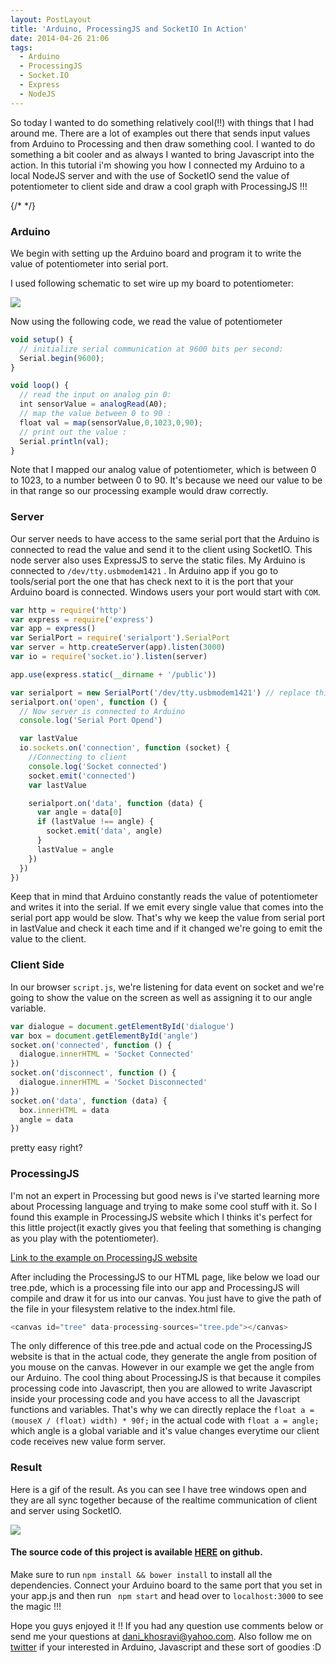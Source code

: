 ```yaml
---
layout: PostLayout
title: 'Arduino, ProcessingJS and SocketIO In Action'
date: 2014-04-26 21:06
tags:
  - Arduino
  - ProcessingJS
  - Socket.IO
  - Express
  - NodeJS
---
```


So today I wanted to do something relatively cool(!!) with things that I had around me. There are a lot of examples out there that sends input values from Arduino to Processing and then draw something cool. I wanted to do something a bit cooler and as always I wanted to bring Javascript into the action.
In this tutorial i'm showing you how I connected my Arduino to a local NodeJS server and with the use of SocketIO send the value of potentiometer to client side and draw a cool graph with ProcessingJS !!!

{/* <!-- more --> */}

### Arduino

We begin with setting up the Arduino board and program it to write the value of potentiometer into serial port.

I used following schematic to set wire up my board to potentiometer:

![](/static/images/arduino-processingjs-socketio.png)

Now using the following code, we read the value of potentiometer

```js
void setup() {
  // initialize serial communication at 9600 bits per second:
  Serial.begin(9600);
}

void loop() {
  // read the input on analog pin 0:
  int sensorValue = analogRead(A0);
  // map the value between 0 to 90 :
  float val = map(sensorValue,0,1023,0,90);
  // print out the value :
  Serial.println(val);
}
```

Note that I mapped our analog value of potentiometer, which is between 0 to 1023, to a number between 0 to 90. It's because we need our value to be in that range so our processing example would draw correctly.

### Server

Our server needs to have access to the same serial port that the Arduino is connected to read the value and send it to the client using SocketIO.
This node server also uses ExpressJS to serve the static files.
My Arduino is connected to `/dev/tty.usbmodem1421` . In Arduino app if you go to tools/serial port the one that has check next to it is the port that your Arduino board is connected. Windows users your port would start with `COM`.

```js
var http = require('http')
var express = require('express')
var app = express()
var SerialPort = require('serialport').SerialPort
var server = http.createServer(app).listen(3000)
var io = require('socket.io').listen(server)

app.use(express.static(__dirname + '/public'))

var serialport = new SerialPort('/dev/tty.usbmodem1421') // replace this address with your port address
serialport.on('open', function () {
  // Now server is connected to Arduino
  console.log('Serial Port Opend')

  var lastValue
  io.sockets.on('connection', function (socket) {
    //Connecting to client
    console.log('Socket connected')
    socket.emit('connected')
    var lastValue

    serialport.on('data', function (data) {
      var angle = data[0]
      if (lastValue !== angle) {
        socket.emit('data', angle)
      }
      lastValue = angle
    })
  })
})
```

Keep that in mind that Arduino constantly reads the value of potentiometer and writes it into the serial. If we emit every single value that comes into the serial port app would be slow. That's why we keep the value from serial port in lastValue and check it each time and if it changed we're going to emit the value to the client.

### Client Side

In our browser `script.js`, we're listening for data event on socket and we're going to show the value on the screen as well as assigning it to our angle variable.

```js
var dialogue = document.getElementById('dialogue')
var box = document.getElementById('angle')
socket.on('connected', function () {
  dialogue.innerHTML = 'Socket Connected'
})
socket.on('disconnect', function () {
  dialogue.innerHTML = 'Socket Disconnected'
})
socket.on('data', function (data) {
  box.innerHTML = data
  angle = data
})
```

pretty easy right?

### ProcessingJS

I'm not an expert in Processing but good news is i've started learning more about Processing language and trying to make some cool stuff with it. So I found this example in ProcessingJS website which I thinks it's perfect for this little project(it exactly gives you that feeling that something is changing as you play with the potentiometer).

[Link to the example on ProcessingJS website](http://processingjs.org/learning/topic/tree/)

After including the ProcessingJS to our HTML page, like below we load our tree.pde, which is a processing file into our app and ProcessingJS will compile and draw it for us into our canvas. You just have to give the path of the file in your filesystem relative to the index.html file.

```js
<canvas id="tree" data-processing-sources="tree.pde"></canvas>
```

The only difference of this tree.pde and actual code on the ProcessingJS website is that in the actual code, they generate the angle from position of you mouse on the canvas. However in our example we get the angle from our Arduino. The cool thing about ProcessingJS is that because it compiles processing code into Javascript, then you are allowed to write Javascript inside your processing code and you have access to all the Javascript functions and variables. That's why we can directly replace the `float a = (mouseX / (float) width) * 90f;` in the actual code with `float a = angle; ` which angle is a global variable and it's value changes everytime our client code receives new value form server.

### Result

Here is a gif of the result. As you can see I have tree windows open and they are all sync together because of the realtime communication of client and server using SocketIO.

![](/static/images/arduino-processingjs-socketio.gif)

#### The source code of this project is available [HERE](https://github.com/DanialK/arduino-processingjs-socketio) on github.

Make sure to run `npm install && bower install` to install all the dependencies.
Connect your Arduino board to the same port that you set in your app.js and then run ` npm start` and head over to `localhost:3000` to see the magic !!!

Hope you guys enjoyed it !!
If you had any question use comments below or send me your questions at dani_khosravi@yahoo.com. Also follow me on [twitter](https://twitter.com/DaniaL_KH) if your interested in Arduino, Javascript and these sort of goodies :D
